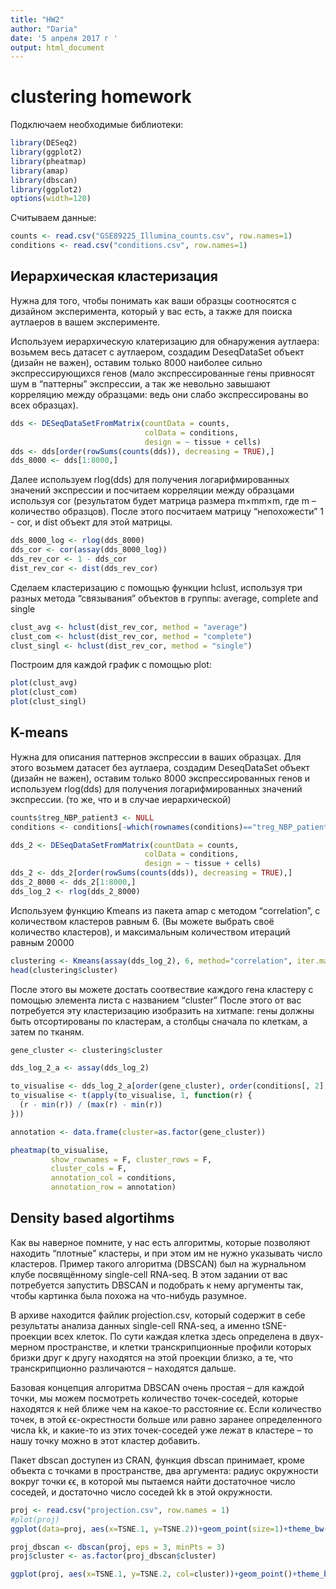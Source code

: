 ```yaml
---
title: "HW2"
author: "Daria"
date: '5 апреля 2017 г '
output: html_document
---
```


# clustering homework

Подключаем необходимые библиотеки:

```r
library(DESeq2)
library(ggplot2)
library(pheatmap)
library(amap)
library(dbscan)
library(ggplot2)
options(width=120)
```

Считываем данные:

```r
counts <- read.csv("GSE89225_Illumina_counts.csv", row.names=1)
conditions <- read.csv("conditions.csv", row.names=1)

```

## Иерархическая кластеризация

Нужна для того, чтобы понимать как ваши образцы соотносятся с дизайном эксперимента, который у вас есть, а также для поиска аутлаеров в вашем эксперименте.

Используем иерархическую клатеризацию для обнаружения аутлаера: возьмем весь датасет с аутлаером, создадим DeseqDataSet объект (дизайн не важен), оставим только 8000 наиболее сильно экспрессирующихся генов (мало экспрессированные гены привносят шум в “паттерны” экспрессии, а так же невольно завышают корреляцию между образцами: ведь они слабо экспрессированы во всех образцах).

```r
dds <- DESeqDataSetFromMatrix(countData = counts,
                              colData = conditions,
                              design = ~ tissue + cells)
dds <- dds[order(rowSums(counts(dds)), decreasing = TRUE),]
dds_8000 <- dds[1:8000,]
```

Далее используем rlog(dds) для получения логарифмированных значений экспрессии и посчитаем корреляции между образцами используя cor (результатом будет матрица размера m×mm×m, где m – количество образцов). После этого посчитаем матрицу “непохожести” 1 - cor, и dist объект для этой матрицы.

```r
dds_8000_log <- rlog(dds_8000)
dds_cor <- cor(assay(dds_8000_log))
dds_rev_cor <- 1 - dds_cor
dist_rev_cor <- dist(dds_rev_cor)
```
Сделаем кластеризацию с помощью функции hclust, используя три разных метода “связывания” объектов в группы: average, complete and single

```r
clust_avg <- hclust(dist_rev_cor, method = "average")
clust_com <- hclust(dist_rev_cor, method = "complete")
clust_singl <- hclust(dist_rev_cor, method = "single")
```

Построим для каждой график с помощью plot:

```r
plot(clust_avg)
plot(clust_com)
plot(clust_singl)
```

## K-means

Нужна для описания паттернов экспрессии в ваших образцах. 
Для этого возьмем датасет без аутлаера, создадим DeseqDataSet объект (дизайн не важен), оставим только 8000 экспрессированных генов и используем rlog(dds) для получения логарифмированных значений экспрессии. (то же, что и в случае иерархической)

```r
counts$treg_NBP_patient3 <- NULL
conditions <- conditions[-which(rownames(conditions)=="treg_NBP_patient3"),]

dds_2 <- DESeqDataSetFromMatrix(countData = counts,
                              colData = conditions,
                              design = ~ tissue + cells)
dds_2 <- dds_2[order(rowSums(counts(dds)), decreasing = TRUE),]
dds_2_8000 <- dds_2[1:8000,]
dds_log_2 <- rlog(dds_2_8000)

```

Используем функцию Kmeans из пакета amap с методом “correlation”, c количеством кластеров равным 6. (Вы можете выбрать своё количество кластеров), и максимальным количеством итераций равным 20000

```r
clustering <- Kmeans(assay(dds_log_2), 6, method="correlation", iter.max=20000)
head(clustering$cluster)
```

После этого вы можете достать соотвествие каждого гена кластеру с помощью элемента листа с названием “cluster”
После этого от вас потребуется эту кластеризацию изобразить на хитмапе: гены должны быть отсортированы по кластерам, а столбцы сначала по клеткам, а затем по тканям.

```r
gene_cluster <- clustering$cluster

dds_log_2_a <- assay(dds_log_2)

to_visualise <- dds_log_2_a[order(gene_cluster), order(conditions[, 2], conditions[, 1])]
to_visualise <- t(apply(to_visualise, 1, function(r) {
  (r - min(r)) / (max(r) - min(r))
}))

annotation <- data.frame(cluster=as.factor(gene_cluster))

pheatmap(to_visualise, 
         show_rownames = F, cluster_rows = F,
         cluster_cols = F,
         annotation_col = conditions,
         annotation_row = annotation)
```

## Density based algortihms

Как вы наверное помните, у нас есть алгоритмы, которые позволяют находить “плотные” кластеры, и при этом им не нужно указывать число кластеров. Пример такого алгоритма (DBSCAN) был на журнальном клубе посвящённому single-cell RNA-seq. В этом задании от вас потребуется запустить DBSCAN и подобрать к нему аргументы так, чтобы картинка была похожа на что-нибудь разумное.

В архиве находится файлик projection.csv, который содержит в себе результаты анализа данных single-cell RNA-seq, а именно tSNE-проекции всех клеток. По сути каждая клетка здесь определена в двух-мерном пространстве, и клетки транскрипционные профили которых бризки друг к другу находятся на этой проекции близко, а те, что транскрипционно различаются – находятся дальше.

Базовая концепция алгоритма DBSCAN очень простая – для каждой точки, мы можем посмотреть количество точек-соседей, которые находятся к ней ближе чем на какое-то расстояние ϵϵ. Если количество точек, в этой ϵϵ-окрестности больше или равно заранее определенного числа kk, и какие-то из этих точек-соседей уже лежат в кластере – то нашу точку можно в этот кластер добавить.

Пакет dbscan доступен из CRAN, функция dbscan принимает, кроме объекта с точками в пространстве, два аргумента: радиус окружности вокруг точки ϵϵ, в которой мы пытаемся найти достаточноe число соседей, и достаточно число соседей kk в этой окружности.

```r
proj <- read.csv("projection.csv", row.names = 1)
#plot(proj)
ggplot(data=proj, aes(x=TSNE.1, y=TSNE.2))+geom_point(size=1)+theme_bw()

proj_dbscan <- dbscan(proj, eps = 3, minPts = 3)
proj$cluster <- as.factor(proj_dbscan$cluster)

ggplot(proj, aes(x=TSNE.1, y=TSNE.2, col=cluster))+geom_point()+theme_bw()
```




